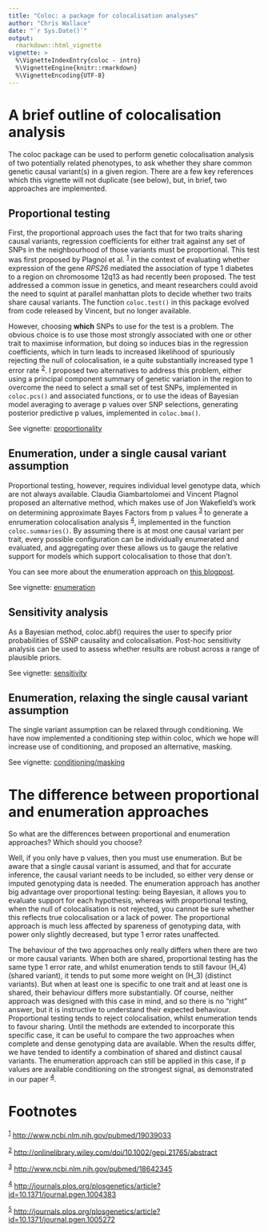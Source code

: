 ```yaml
---
title: "Coloc: a package for colocalisation analyses"
author: "Chris Wallace"
date: "`r Sys.Date()`"
output:
  rmarkdown::html_vignette
vignette: >
  %\VignetteIndexEntry{coloc - intro}
  %\VignetteEngine{knitr::rmarkdown}
  %\VignetteEncoding{UTF-8}
---
```

<a id="org63a948f"></a>

# A brief outline of colocalisation analysis

The coloc package can be used to perform genetic colocalisation
analysis of two potentially related phenotypes, to ask whether they
share common genetic causal variant(s) in a given region.  There are a
few key references which this vignette will not duplicate (see below),
but, in brief, two approaches are implemented.

## Proportional testing

First, the proportional approach uses the fact that for two traits
sharing causal variants, regression coefficients for either trait
against any set of SNPs in the neighbourhood of those variants must be
proportional.  This test was first proposed by Plagnol et al. <sup><a id="fnr.1" class="footref" href="#fn.1">1</a></sup>
in the context of evaluating whether expression of the gene *RPS26*
mediated the association of type 1 diabetes to a region on chromosome
12q13 as had recently been proposed.  The test addressed a common
issue in genetics, and meant researchers could avoid the need to
squint at parallel manhattan plots to decide whether two traits share
causal variants.  The function `coloc.test()` in this package evolved
from code released by Vincent, but no longer available.

However, choosing **which** SNPs to use for the test is a problem.
The obvious choice is to use those most strongly associated with one
or other trait to maximise information, but doing so induces bias in
the regression coefficients, which in turn leads to increased
likelihood of spuriously rejecting the null of colocalisation, ie
a quite substantially increased type 1 error rate <sup><a id="fnr.2" class="footref" href="#fn.2">2</a></sup>.  I proposed
two alternatives to address this problem, either using a principal
component summary of genetic variation in the region to overcome the
need to select a small set of test SNPs, implemented in `coloc.pcs()`
and associated functions, or to use the ideas of Bayesian model
averaging to average p values over SNP selections, generating
posterior predictive p values, implemented in `coloc.bma()`.

See vignette: [proportionality](proportionality_02.html)

## Enumeration, under a single causal variant assumption

Proportional testing, however, requires individual level genotype
data, which are not always available.  Claudia Giambartolomei and
Vincent Plagnol proposed an alternative method, which makes use of Jon
Wakefield's work on determining approximate Bayes Factors from p
values <sup><a id="fnr.3" class="footref" href="#fn.3">3</a></sup> to
generate a enrumeration colocalisation analysis <sup><a id="fnr.4"
class="footref" href="#fn.4">4</a></sup>, implemented in the function
`coloc.summaries()`.  By assuming there is at most one causal variant
per trait, every possible configuration can be individually enumerated
and evaluated, and aggregating over these allows us to gauge the
relative support for models which support colocalisation to those that
don't.


You can see more about the enumeration approach on
[this blogpost](http://haldanessieve.org/2013/05/21/our-paper-bayesian-test-for-co-localisation-between-pairs-of-genetic-association-studies-using-summary-statistics/).

See vignette: [enumeration](enumeration_03.html)

## Sensitivity analysis

As a Bayesian method, coloc.abf() requires the user to specify prior probabilities of SSNP causality and colocalisation.  Post-hoc sensitivity analysis can be used to assess whether results are robust across a range of plausible priors.

See vignette: [sensitivity](sensitivity_04.html)

## Enumeration, relaxing the single causal variant assumption

The single variant assumption can be relaxed through conditioning.  We
have now implemented a conditioning step within coloc, which we hope
will increase use of conditioning, and proposed an alternative,
masking.

See vignette: [conditioning/masking](conditioning_05.html)

# The difference between proportional and enumeration approaches

So what are the differences between proportional and enumeration approaches?
Which should you choose?

Well, if you only have p values, then you must use enumeration.  But be aware
that a single causal variant is assumed, and that for accurate
inference, the causal variant needs to be included, so either very
dense or imputed genotyping data is needed.  The enumeration approach has
another big advantage over proportional testing: being Bayesian, it
allows you to evaluate support for each hypothesis, whereas with
proportional testing, when the null of colocalisation is not rejected,
you cannot be sure whether this reflects true colocalisation or a lack
of power.  The proportional approach is much less affected by
spareness of genotyping data, with power only slightly decreased, but
type 1 error rates unaffected.

The behaviour of the two approaches only really differs when there are
two or more causal variants.  When both are shared, proportional
testing has the same type 1 error rate, and whilst enumeration tends to still
favour \(H_4\) (shared variant), it tends to put some more weight on
\(H_3\) (distinct variants).  But when at least one is specific to one
trait and at least one is shared, their behaviour differs more
substantially.  Of course, neither approach was designed with this
case in mind, and so there is no "right" answer, but it is instructive
to understand their expected behaviour.  Proportional testing tends to
reject colocalisation, whilst enumeration tends to favour sharing.  Until the
methods are extended to incorporate this specific case, it can be
useful to compare the two approaches when complete and dense
genotyping data are available.  When the results differ, we have
tended to identify a combination of shared and distinct causal
variants.  The enumeration approach can still be applied in this case, if p
values are available conditioning on the strongest signal, as
demonstrated in our paper <sup><a id="fnr.4.100" class="footref" href="#fn.4">4</a></sup>.

# Footnotes

<sup><a id="fn.1" href="#fnr.1">1</a></sup> <http://www.ncbi.nlm.nih.gov/pubmed/19039033>

<sup><a id="fn.2" href="#fnr.2">2</a></sup> <http://onlinelibrary.wiley.com/doi/10.1002/gepi.21765/abstract>

<sup><a id="fn.3" href="#fnr.3">3</a></sup> <http://www.ncbi.nlm.nih.gov/pubmed/18642345>

<sup><a id="fn.4" href="#fnr.4">4</a></sup> <http://journals.plos.org/plosgenetics/article?id=10.1371/journal.pgen.1004383>

<sup><a id="fn.5" href="#fnr.5">5</a></sup> <http://journals.plos.org/plosgenetics/article?id=10.1371/journal.pgen.1005272>

